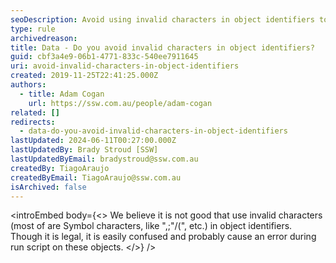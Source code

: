 ```yaml
---
seoDescription: Avoid using invalid characters in object identifiers to prevent errors and improve script run times.
type: rule
archivedreason:
title: Data - Do you avoid invalid characters in object identifiers?
guid: cbf3a4e9-06b1-4771-833c-540ee7911645
uri: avoid-invalid-characters-in-object-identifiers
created: 2019-11-25T22:41:25.000Z
authors:
  - title: Adam Cogan
    url: https://ssw.com.au/people/adam-cogan
related: []
redirects:
  - data-do-you-avoid-invalid-characters-in-object-identifiers
lastUpdated: 2024-06-11T00:27:00.000Z
lastUpdatedBy: Brady Stroud [SSW]
lastUpdatedByEmail: bradystroud@ssw.com.au
createdBy: TiagoAraujo
createdByEmail: TiagoAraujo@ssw.com.au
isArchived: false
---
```


<introEmbed
  body={<>
We believe it is not good that use invalid characters (most of are Symbol characters, like ",;"\/(", etc.) in object identifiers. Though it is legal, it is easily confused and probably cause an error during run script on these objects.
  </>}
/>
